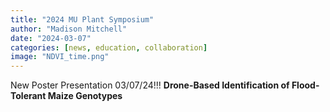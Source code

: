 ```yaml
---
title: "2024 MU Plant Symposium"
author: "Madison Mitchell"
date: "2024-03-07"
categories: [news, education, collaboration]
image: "NDVI_time.png"
---
```


New Poster Presentation 03/07/24!!! **Drone-Based Identification of Flood-Tolerant Maize Genotypes**
